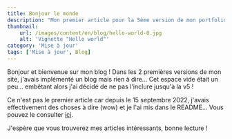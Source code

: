 ```yaml
---
title: Bonjour le monde
description: "Mon premier article pour la 5ème version de mon portfolio. J'espère que ce ne sera pas le dernier... mais ne vous inquiétez pas, j'ai des idées cette fois-ci !"
thumbnail:
    url: /images/content/en/blog/hello-world-0.jpg
    alt: 'Vignette "Hello world"'
category: 'Mise à jour'
tags: ['Mise à jour', Blog]
---
```


Bonjour et bienvenue sur mon blog ! Dans les 2 premières versions de mon site, j'avais implémenté un blog
mais rien à dire... Cet espace vide était un peu... embêtant alors j'ai décidé de ne pas l'inclure jusqu'à la v5 !

Ce n'est pas le premier article car depuis le 15 septembre 2022, j'avais effectivement des choses à dire (wow)
et je l'ai mis dans le README... Vous pouvez le consulter [ici](/fr/blog/mise-a-niveau-d-un-pc-sous-windows-10-non-pris-en-charge-vers-windows-11/).

J'espère que vous trouverez mes articles intéressants, bonne lecture !
